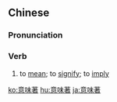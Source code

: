 {{also|意味着}}
==Chinese==
{{zh-forms|s=意味着|type=21}}

===Pronunciation===
{{zh-pron
|m=yìwèizhe
|c=ji3 mei6 zoek6
|cat=v
}}

===Verb===
{{zh-verb}}

# to [[mean]]; to [[signify]]; to [[imply]]

[[ko:意味著]]
[[hu:意味著]]
[[ja:意味著]]